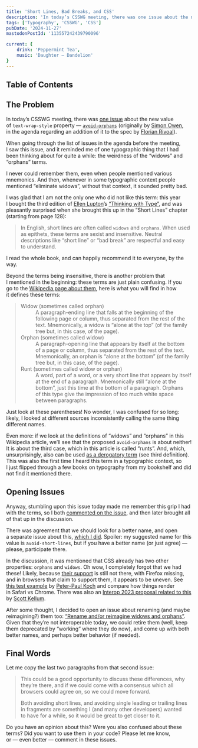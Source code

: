 ```yaml
---
title: 'Short Lines, Bad Breaks, and CSS'
description: 'In today’s CSSWG meeting, there was one issue about the new value of `text-wrap-style` property — `avoid-orphans`. There was agreement in the meeting that we should look for a better name, and open a separate issue about this, which I did, as well as opened another one — about the `orphans` and `widows` properties.'
tags: ['Typography', 'CSSWG', 'CSS']
pubDate: '2024-11-27'
mastodonPostId: '113557242439790096'

current: {
    drink: 'Peppermint Tea',
    music: 'Daughter — Dandelion'
}
---
```


## Table of Contents

## The Problem

In today’s CSSWG meeting, there was [one issue](https://github.com/w3c/csswg-drafts/issues/3473#issuecomment-2348275178) about the new value of `text-wrap-style` property — [`avoid-orphans`](https://drafts.csswg.org/css-text-4/#valdef-text-wrap-style-avoid-orphans) (originally by [Simon Owen](https://s10wen.com/), in the agenda regarding an addition of it to the spec by [Florian Rivoal](https://florian.rivoal.net/)).

When going through the list of issues in the agenda before the meeting, I saw this issue, and it reminded me of one typographic thing that I had been thinking about for quite a while: the weirdness of the “widows” and “orphans” terms.

I never could remember them, even when people mentioned various mnemonics. And then, whenever in some typographic context people mentioned “eliminate widows”, without that context, it sounded pretty bad.

I was glad that I am not the only one who did not like this term: this year I bought the third edition of [Ellen Lupton](https://ellenlupton.com/)’s [“Thinking with Type”](https://ellenlupton.com/Thinking-with-Type), and was pleasantly surprised when she brought this up in the “Short Lines” chapter (starting from page 128):

> In English, short lines are often called `widows` and `orphans`. When used as epithets, these terms are sexist and insensitive. Neutral descriptions like “short line” or “bad break” are respectful and easy to understand.

I read the whole book, and can happily recommend it to everyone, by the way.

Beyond the terms being insensitive, there is another problem that I mentioned in the beginning: these terms are just plain confusing. If you go to the [Wikipedia page about them](https://en.wikipedia.org/wiki/Widows_and_orphans#Definitions), here is what you will find in how it defines these terms:

<blockquote>
	<dl>
		<dt>Widow (sometimes called orphan)</dt>
		<dd>A paragraph-ending line that falls at the beginning of the following page or column, thus separated from the rest of the text. Mnemonically, a widow is “alone at the top” (of the family tree but, in this case, of the page).</dd>
		<dt>Orphan (sometimes called widow)</dt>
		<dd>A paragraph-opening line that appears by itself at the bottom of a page or column, thus separated from the rest of the text. Mnemonically, an orphan is “alone at the bottom” (of the family tree but, in this case, of the page).</dd>
		<dt>Runt (sometimes called widow or orphan)</dt>
		<dd>A word, part of a word, or a very short line that appears by itself at the end of a paragraph. Mnemonically still “alone at the bottom”, just this time at the bottom of a paragraph. Orphans of this type give the impression of too much white space between paragraphs.</dd>
	</dl>
</blockquote>

Just look at these parentheses! No wonder, I was confused for so long: likely, I looked at different sources inconsistently calling the same thing different names.

Even more: if we look at the definitions of “widows” and “orphans” in this Wikipedia article, we’ll see that the proposed `avoid-orphans` is about neither! It is about the third case, which in this article is called “runts”. And, which, unsurprisingly, also can be used [as a derogatory term](https://www.merriam-webster.com/dictionary/runt) (see third definition). This was also the first time I heard this term in a typographic context, so I just flipped through a few books on typography from my bookshelf and did not find it mentioned there.

## Opening Issues

Anyway, stumbling upon this issue today made me remember this grip I had with the terms, so I both [commented on the issue](https://github.com/w3c/csswg-drafts/issues/3473#issuecomment-2504370877), and then later brought all of that up in the discussion.

There was agreement that we should look for a better name, and open a separate issue about this, [which I did](https://github.com/w3c/csswg-drafts/issues/11283). Spoiler: my suggested name for this value is `avoid-short-lines`, but if you have a better name (or just agree) — please, participate there.

In the discussion, it was mentioned that CSS already has two other properties: `orphans` and `widows`. Oh wow, I completely forgot that we had these! Likely, because [their support](https://caniuse.com/css-widows-orphans) is still not there, with Firefox missing, and in browsers that claim to support them, it appears to be uneven. See [this test example](https://quirksmode.org/css/css2/widows.html) by [Peter-Paul Koch](https://quirksmode.org/) and compare how things render in Safari vs Chrome. There was also an [Interop 2023 proposal related to this](https://github.com/web-platform-tests/interop/issues/520) by [Scott Kellum](https://scottkellum.com/).

After some thought, I decided to open an issue about renaming (and maybe reimagining?) them too: [“Rename and/or reimagine widows and orphans”](https://github.com/w3c/csswg-drafts/issues/11286). Given that they’re not interoperable today, we could retire them (well, keep them deprecated by “working” where they do now), and come up with both better names, and perhaps better behavior (if needed).

## Final Words

Let me copy the last two paragraphs from that second issue:

> This could be a good opportunity to discuss these differences, why they’re there, and if we could come with a consensus which all browsers could agree on, so we could move forward.
>
> Both avoiding short lines, and avoiding single leading or trailing lines in fragments are something I (and many other developers) wanted to have for a while, so it would be great to get closer to it.

Do you have an opinion about this? Were you also confused about these terms? Did you want to use them in your code? Please let me know, or — even better — comment in these issues.
